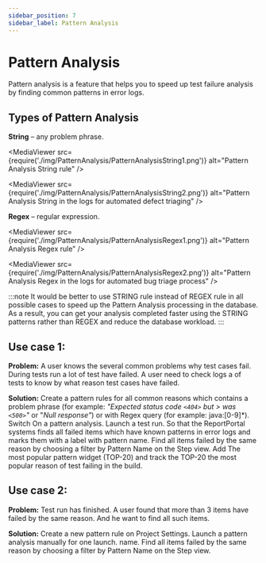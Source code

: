 ```yaml
---
sidebar_position: 7
sidebar_label: Pattern Analysis
---
```


# Pattern Analysis

Pattern analysis is a feature that helps you to speed up test failure analysis by finding common patterns in error logs.

## Types of Pattern Analysis

**String** – any problem phrase.

<MediaViewer src={require('./img/PatternAnalysis/PatternAnalysisString1.png')} alt="Pattern Analysis String rule" />

<MediaViewer src={require('./img/PatternAnalysis/PatternAnalysisString2.png')} alt="Pattern Analysis String in the logs for automated defect triaging" />

**Regex** – regular expression.

<MediaViewer src={require('./img/PatternAnalysis/PatternAnalysisRegex1.png')} alt="Pattern Analysis Regex rule" />

<MediaViewer src={require('./img/PatternAnalysis/PatternAnalysisRegex2.png')} alt="Pattern Analysis Regex in the logs for automated bug triage process" />

:::note
It would be better to use STRING rule instead of REGEX rule in all possible cases to speed up the Pattern Analysis processing in the database. As a result, you can get your analysis completed faster using the STRING patterns rather than REGEX and reduce the database workload.
:::

## Use case 1:

**Problem:** A user knows the several common problems why test cases fail. During tests run a lot of test have failed. A user need to check logs a of tests to know by what reason test cases have failed.

**Solution:** Create a pattern rules for all common reasons which contains a problem phrase (for example: *"Expected status code `<404>` but > was `<500>`"* or "*Null response"*) or with Regex query (for example: java:[0-9]*). Switch On a pattern analysis.
Launch a test run.
So that the ReportPortal systems finds all failed items which have known patterns in error logs and marks them with a label with pattern name.
Find all items failed by the same reason by choosing a filter by Pattern Name on the Step view.
Add The most popular pattern widget (TOP-20) and track the TOP-20 the most popular reason of test failing in the build.

<MediaViewer src="https://youtu.be/K3Wk_S4Cuko" alt="Pattern Analysis launched Automatically" type="video" />

## Use case 2:

**Problem:** Test run has finished. A user found that more than 3 items have failed by the same reason. And he want to find all such items.

**Solution:** Create a new pattern rule on Project Settings. Launch a pattern analysis manually for one launch.
name.
Find all items failed by the same reason by choosing a filter by Pattern Name on the Step view.

<MediaViewer src="https://youtu.be/_BhG0Tu4H_I" alt="Pattern Analysis launched Manually" type="video" />




